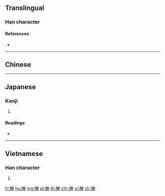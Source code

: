 {{character info/new}}
{{also|醃}}
==Translingual==

===Han character===
{{Han char|rn=130|rad=肉|as=08|sn=12|four=74216|canj=BKLU|ids=⿰[[肉|⺼]][[奄]]}}

====References====
* {{Han ref|kx=0986.290|dkj=29616|dj=1439.080|hdz=32086.090|uh=814C|ud=33100|bh=B5CB|bd=46539}}

----

==Chinese==
{{zh-see|醃}}

----

==Japanese==

===Kanji===
{{ja-kanji|grade=|rs=肉08}}

# {{defn|lang=ja|sort=肉08}}

====Readings====
* {{ja-readings|on=[[よう]] (yō), [[おう]] (ō), [[えん]] (en)|kun=[[しおづけ]] (shiozuke)|nanori=}}

----

==Vietnamese==

===Han character===
{{vi-hantu|[[yêm]], [[em]], [[êm]]|rs=肉08}}

# {{defn|lang=vi|sort=肉08}}

[[fr:腌]]
[[hu:腌]]
[[mg:腌]]
[[pl:腌]]
[[th:腌]]
[[chr:腌]]
[[vi:腌]]
[[zh:腌]]
